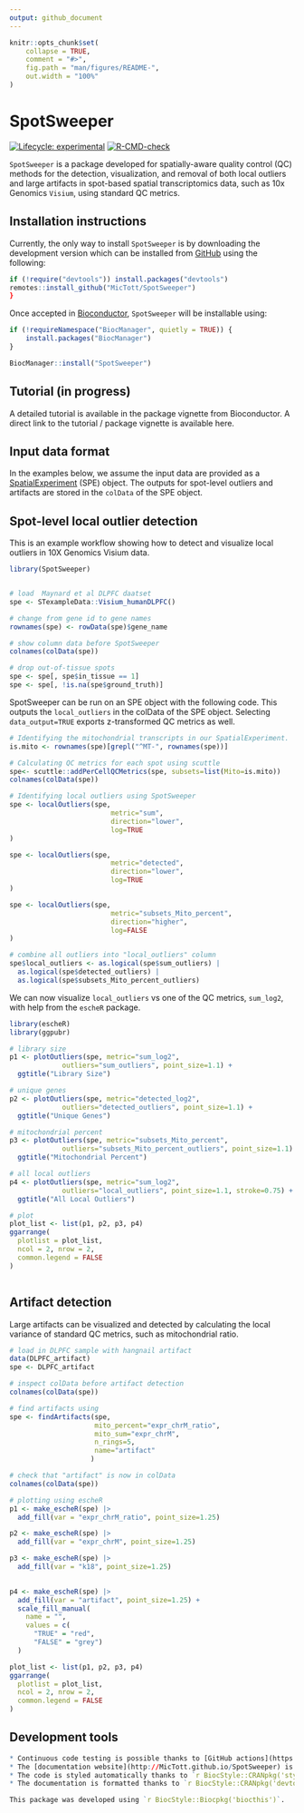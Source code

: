 ```yaml
---
output: github_document
---
```


<!-- README.md is generated from README.Rmd. Please edit that file -->

```r
knitr::opts_chunk$set(
    collapse = TRUE,
    comment = "#>",
    fig.path = "man/figures/README-",
    out.width = "100%"
)
```

# SpotSweeper

<!-- badges: start -->
[![Lifecycle: experimental](https://img.shields.io/badge/lifecycle-experimental-orange.svg)](https://lifecycle.r-lib.org/articles/stages.html#experimental)
[![R-CMD-check](https://github.com/MicTott/SpotSweeper/actions/workflows/R-CMD-check.yaml/badge.svg)](https://github.com/MicTott/SpotSweeper/actions/workflows/R-CMD-check.yaml)
<!-- badges: end -->

`SpotSweeper` is a package developed for spatially-aware quality control (QC) methods for the detection, visualization, and removal of both local outliers and large artifacts in spot-based spatial transcriptomics data, such as 10x Genomics `Visium`, using standard QC metrics. 


## Installation instructions

Currently, the only way to install `SpotSweeper` is by downloading the development version which can be installed from [GitHub](https://github.com/MicTott/SpotSweeper) using the following: 

```r
if (!require("devtools")) install.packages("devtools")
remotes::install_github("MicTott/SpotSweeper")
}
```

Once accepted in [Bioconductor](http://bioconductor.org/), `SpotSweeper` will be installable using:

```r
if (!requireNamespace("BiocManager", quietly = TRUE)) {
    install.packages("BiocManager")
}

BiocManager::install("SpotSweeper")
```

## Tutorial (in progress)

A detailed tutorial is available in the package vignette from Bioconductor. A direct link to the tutorial / package vignette is available here.

## Input data format
In the examples below, we assume the input data are provided as a [SpatialExperiment](https://github.com/drighelli/SpatialExperiment) (SPE) object. The outputs for spot-level outliers and artifacts are stored in the `colData` of the SPE object.


## Spot-level local outlier detection

This is an example workflow showing how to detect and visualize local outliers in 10X Genomics Visium data. 

```r
library(SpotSweeper)


# load  Maynard et al DLPFC daatset
spe <- STexampleData::Visium_humanDLPFC()

# change from gene id to gene names
rownames(spe) <- rowData(spe)$gene_name

# show column data before SpotSweeper
colnames(colData(spe))

# drop out-of-tissue spots
spe <- spe[, spe$in_tissue == 1]
spe <- spe[, !is.na(spe$ground_truth)]
```

SpotSweeper can be run on an SPE object with the following code. This outputs the `local_outliers` in the colData of the SPE object. Selecting `data_output=TRUE` exports z-transformed QC metrics as well.

```r

# Identifying the mitochondrial transcripts in our SpatialExperiment.
is.mito <- rownames(spe)[grepl("^MT-", rownames(spe))]

# Calculating QC metrics for each spot using scuttle
spe<- scuttle::addPerCellQCMetrics(spe, subsets=list(Mito=is.mito))
colnames(colData(spe))

# Identifying local outliers using SpotSweeper
spe <- localOutliers(spe,
                         metric="sum",
                         direction="lower",
                         log=TRUE
)

spe <- localOutliers(spe,
                         metric="detected",
                         direction="lower",
                         log=TRUE
)

spe <- localOutliers(spe,
                         metric="subsets_Mito_percent",
                         direction="higher",
                         log=FALSE
)

# combine all outliers into "local_outliers" column
spe$local_outliers <- as.logical(spe$sum_outliers) | 
  as.logical(spe$detected_outliers) | 
  as.logical(spe$subsets_Mito_percent_outliers)

```

We can now visualize `local_outliers` vs one of the QC metrics, `sum_log2`, with help from the `escheR` package.

```r
library(escheR)
library(ggpubr)

# library size
p1 <- plotOutliers(spe, metric="sum_log2", 
             outliers="sum_outliers", point_size=1.1) +
  ggtitle("Library Size")

# unique genes
p2 <- plotOutliers(spe, metric="detected_log2", 
             outliers="detected_outliers", point_size=1.1) +
  ggtitle("Unique Genes")

# mitochondrial percent
p3 <- plotOutliers(spe, metric="subsets_Mito_percent", 
             outliers="subsets_Mito_percent_outliers", point_size=1.1) +
  ggtitle("Mitochondrial Percent")

# all local outliers
p4 <- plotOutliers(spe, metric="sum_log2", 
             outliers="local_outliers", point_size=1.1, stroke=0.75) +
  ggtitle("All Local Outliers")

# plot
plot_list <- list(p1, p2, p3, p4)
ggarrange(
  plotlist = plot_list,
  ncol = 2, nrow = 2,
  common.legend = FALSE
)



```

## Artifact detection

Large artifacts can be visualized and detected by calculating the local variance of standard QC metrics, such as mitochondrial ratio.

```r

# load in DLPFC sample with hangnail artifact
data(DLPFC_artifact)
spe <- DLPFC_artifact

# inspect colData before artifact detection
colnames(colData(spe))

# find artifacts using 
spe <- findArtifacts(spe, 
                     mito_percent="expr_chrM_ratio",
                     mito_sum="expr_chrM",
                     n_rings=5,
                     name="artifact"
                    )

# check that "artifact" is now in colData
colnames(colData(spe))

```

```r

# plotting using escheR
p1 <- make_escheR(spe) |> 
  add_fill(var = "expr_chrM_ratio", point_size=1.25)

p2 <- make_escheR(spe) |> 
  add_fill(var = "expr_chrM", point_size=1.25)

p3 <- make_escheR(spe) |> 
  add_fill(var = "k18", point_size=1.25)
  

p4 <- make_escheR(spe) |> 
  add_fill(var = "artifact", point_size=1.25) +
  scale_fill_manual(
    name = "",
    values = c(
      "TRUE" = "red",
      "FALSE" = "grey")
  )

plot_list <- list(p1, p2, p3, p4)
ggarrange(
  plotlist = plot_list,
  ncol = 2, nrow = 2,
  common.legend = FALSE
)
```


## Development tools

```r

* Continuous code testing is possible thanks to [GitHub actions](https://www.tidyverse.org/blog/2020/04/usethis-1-6-0/)  through `r BiocStyle::Biocpkg('biocthis')`.
* The [documentation website](http://MicTott.github.io/SpotSweeper) is automatically updated thanks to `r BiocStyle::CRANpkg('pkgdown')`.
* The code is styled automatically thanks to `r BiocStyle::CRANpkg('styler')`.
* The documentation is formatted thanks to `r BiocStyle::CRANpkg('devtools')` and `r BiocStyle::CRANpkg('roxygen2')`.

This package was developed using `r BiocStyle::Biocpkg('biocthis')`.
```
